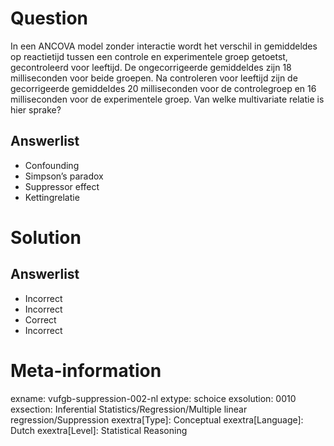 Question
========
  
In een ANCOVA model zonder interactie wordt het verschil in gemiddeldes op reactietijd tussen een controle en experimentele groep getoetst, gecontroleerd voor leeftijd. De ongecorrigeerde gemiddeldes zijn 18 milliseconden voor beide groepen. Na controleren voor leeftijd zijn de gecorrigeerde gemiddeldes 20 milliseconden voor de controlegroep en 16 milliseconden voor de experimentele groep. Van welke multivariate relatie is hier sprake?

  
Answerlist
----------
* Confounding
* Simpson’s paradox
* Suppressor effect
* Kettingrelatie

Solution
========

Answerlist
----------
* Incorrect
* Incorrect
* Correct
* Incorrect

Meta-information
================
exname: vufgb-suppression-002-nl
extype: schoice
exsolution: 0010
exsection: Inferential Statistics/Regression/Multiple linear regression/Suppression
exextra[Type]: Conceptual
exextra[Language]: Dutch
exextra[Level]: Statistical Reasoning